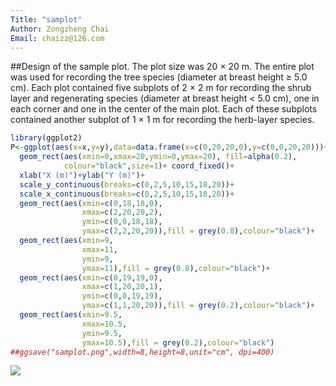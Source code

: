 ```yaml
---
Title: "samplot"
Author: Zongzheng Chai
Email: chaizz@126.com
---
```


##Design of the sample plot. 
The plot size was 20 × 20 m. The entire plot was used for recording the tree
species (diameter at breast height ≥ 5.0 cm). Each plot contained
five subplots of 2 × 2 m for recording the shrub layer and regenerating
species (diameter at breast height < 5.0 cm), one in each
corner and one in the center of the main plot. Each of these subplots
contained another subplot of 1 × 1 m for recording the herb-layer
species. 

```r
library(ggplot2)
P<-ggplot(aes(x=x,y=y),data=data.frame(x=c(0,20,20,0),y=c(0,0,20,20)))+
  geom_rect(aes(xmin=0,xmax=20,ymin=0,ymax=20), fill=alpha(0.2),
            colour="black",size=1)+ coord_fixed()+
  xlab("X (m)")+ylab("Y (m)")+
  scale_y_continuous(breaks=c(0,2,5,10,15,18,20))+
  scale_x_continuous(breaks=c(0,2,5,10,15,18,20))+
  geom_rect(aes(xmin=c(0,18,18,0),
                xmax=c(2,20,20,2),
                ymin=c(0,0,18,18),
                ymax=c(2,2,20,20)),fill = grey(0.8),colour="black")+
  geom_rect(aes(xmin=9,
                xmax=11,
                ymin=9,
                ymax=11),fill = grey(0.8),colour="black")+
  geom_rect(aes(xmin=c(0,19,19,0),
                xmax=c(1,20,20,1),
                ymin=c(0,0,19,19),
                ymax=c(1,1,20,20)),fill = grey(0.2),colour="black")+
  geom_rect(aes(xmin=9.5,
                xmax=10.5,
                ymin=9.5,
                ymax=10.5),fill = grey(0.2),colour="black")
##ggsave("samplot.png",width=8,height=8,unit="cm", dpi=400)
```
![](memoR_files/pictures/samplot.png)
